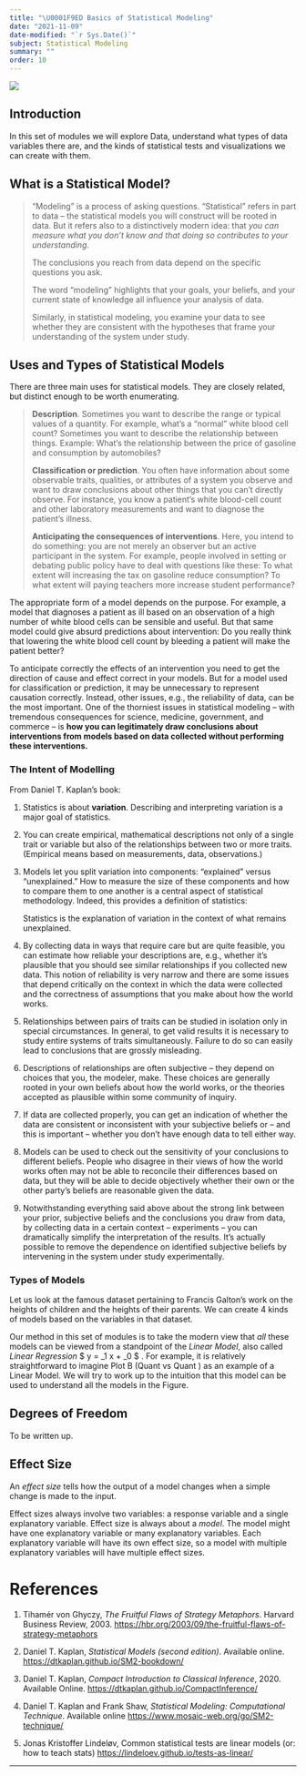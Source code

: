 ```yaml
---
title: "\U0001F9ED Basics of Statistical Modeling"
date: "2021-11-09"
date-modified: "`r Sys.Date()`"
subject: Statistical Modeling
summary: ""
order: 10
---
```


![](featured.jpg)

## Introduction

In this set of modules we will explore Data, understand what types of
data variables there are, and the kinds of statistical tests and
visualizations we can create with them.

## What is a Statistical Model?

> "Modeling" is a process of asking questions. "Statistical" refers in
> part to data -- the statistical models you will construct will be
> rooted in data. But it refers also to a distinctively modern idea:
> that *you can measure what you don't know and that doing so
> contributes to your understanding.*
>
> The conclusions you reach from data depend on the specific questions
> you ask.
>
> The word "modeling" highlights that your goals, your beliefs, and your
> current state of knowledge all influence your analysis of data.
>
> Similarly, in statistical modeling, you examine your data to see
> whether they are consistent with the hypotheses that frame your
> understanding of the system under study.

## Uses and Types of Statistical Models

There are three main uses for statistical models. They are closely
related, but distinct enough to be worth enumerating.

> **Description**. Sometimes you want to describe the range or typical
> values of a quantity. For example, what's a "normal" white blood cell
> count? Sometimes you want to describe the relationship between things.
> Example: What's the relationship between the price of gasoline and
> consumption by automobiles?
>
> **Classification or prediction**. You often have information about
> some observable traits, qualities, or attributes of a system you
> observe and want to draw conclusions about other things that you can't
> directly observe. For instance, you know a patient's white blood-cell
> count and other laboratory measurements and want to diagnose the
> patient's illness.
>
> **Anticipating the consequences of interventions**. Here, you intend
> to do something: you are not merely an observer but an active
> participant in the system. For example, people involved in setting or
> debating public policy have to deal with questions like these: To what
> extent will increasing the tax on gasoline reduce consumption? To what
> extent will paying teachers more increase student performance?

The appropriate form of a model depends on the purpose. For example, a
model that diagnoses a patient as ill based on an observation of a high
number of white blood cells can be sensible and useful. But that same
model could give absurd predictions about intervention: Do you really
think that lowering the white blood cell count by bleeding a patient
will make the patient better?

To anticipate correctly the effects of an intervention you need to get
the direction of cause and effect correct in your models. But for a
model used for classification or prediction, it may be unnecessary to
represent causation correctly. Instead, other issues, e.g., the
reliability of data, can be the most important. One of the thorniest
issues in statistical modeling -- with tremendous consequences for
science, medicine, government, and commerce -- is **how you can
legitimately draw conclusions about interventions from models based on
data collected without performing these interventions.**

### The Intent of Modelling

From Daniel T. Kaplan's book:

1.  Statistics is about **variation**. Describing and interpreting
    variation is a major goal of statistics.

2.  You can create empirical, mathematical descriptions not only of a
    single trait or variable but also of the relationships between two
    or more traits. (Empirical means based on measurements, data,
    observations.)

3.  Models let you split variation into components: "explained" versus
    "unexplained." How to measure the size of these components and how
    to compare them to one another is a central aspect of statistical
    methodology. Indeed, this provides a definition of statistics:

    Statistics is the explanation of variation in the context of what
    remains unexplained.

4.  By collecting data in ways that require care but are quite feasible,
    you can estimate how reliable your descriptions are, e.g., whether
    it's plausible that you should see similar relationships if you
    collected new data. This notion of reliability is very narrow and
    there are some issues that depend critically on the context in which
    the data were collected and the correctness of assumptions that you
    make about how the world works.

5.  Relationships between pairs of traits can be studied in isolation
    only in special circumstances. In general, to get valid results it
    is necessary to study entire systems of traits simultaneously.
    Failure to do so can easily lead to conclusions that are grossly
    misleading.

6.  Descriptions of relationships are often subjective -- they depend on
    choices that you, the modeler, make. These choices are generally
    rooted in your own beliefs about how the world works, or the
    theories accepted as plausible within some community of inquiry.

7.  If data are collected properly, you can get an indication of whether
    the data are consistent or inconsistent with your subjective beliefs
    or -- and this is important -- whether you don't have enough data to
    tell either way.

8.  Models can be used to check out the sensitivity of your conclusions
    to different beliefs. People who disagree in their views of how the
    world works often may not be able to reconcile their differences
    based on data, but they will be able to decide objectively whether
    their own or the other party's beliefs are reasonable given the
    data.

9.  Notwithstanding everything said above about the strong link between
    your prior, subjective beliefs and the conclusions you draw from
    data, by collecting data in a certain context -- experiments -- you
    can dramatically simplify the interpretation of the results. It's
    actually possible to remove the dependence on identified subjective
    beliefs by intervening in the system under study experimentally.

### Types of Models

Let us look at the famous dataset pertaining to Francis Galton's work on
the heights of children and the heights of their parents. We can create
4 kinds of models based on the variables in that dataset.

Our method in this set of modules is to take the modern view that *all*
these models can be viewed from a standpoint of the *Linear Model*, also
called *Linear Regression* \$ y = \beta\_1 \times x + \beta\_0 \$ . For
example, it is relatively straightforward to imagine Plot B (Quant vs
Quant ) as an example of a Linear Model. We will try to work up to the
intuition that this model can be used to understand all the models in
the Figure.

## Degrees of Freedom

To be written up.

## Effect Size

An *effect size* tells how the output of a model changes when a simple
change is made to the input.

Effect sizes always involve two variables: a response variable and a
single explanatory variable. Effect size is always about a *model*. The
model might have one explanatory variable or many explanatory variables.
Each explanatory variable will have its own effect size, so a model with
multiple explanatory variables will have multiple effect sizes.

# References

1.  Tihamér von Ghyczy, *The Fruitful Flaws of Strategy Metaphors*.
    Harvard Business Review, 2003.
    <https://hbr.org/2003/09/the-fruitful-flaws-of-strategy-metaphors>

2.  Daniel T. Kaplan, *Statistical Models (second edition)*. Available
    online. <https://dtkaplan.github.io/SM2-bookdown/>

3.  Daniel T. Kaplan, *Compact Introduction to Classical
    Inference*, 2020. Available Online.
    <https://dtkaplan.github.io/CompactInference/>

4.  Daniel T. Kaplan and Frank Shaw, *Statistical Modeling:
    Computational Technique*. Available online
    <https://www.mosaic-web.org/go/SM2-technique/>

5.  Jonas Kristoffer Lindeløv, Common statistical tests are linear
    models (or: how to teach stats)
    <https://lindeloev.github.io/tests-as-linear/>

------------------------------------------------------------------------
